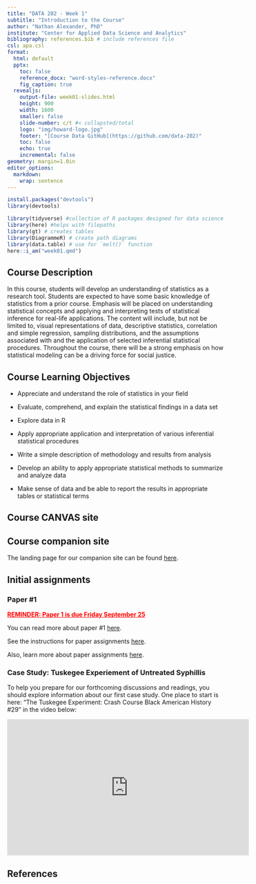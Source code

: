 ```yaml
---
title: "DATA 202 - Week 1"
subtitle: "Introduction to the Course"
author: "Nathan Alexander, PhD"
institute: "Center for Applied Data Science and Analytics"
bibliography: references.bib # include references file
csl: apa.csl
format: 
  html: default
  pptx:
    toc: false
    reference_docx: "word-styles-reference.docx"
    fig_caption: true
  revealjs:
    output-file: week01-slides.html
    height: 900
    width: 1600
    smaller: false
    slide-number: c/t #< collapsted/total
    logo: "img/howard-logo.jpg"
    footer: "[Course Data GitHub](https://github.com/data-202)"
    toc: false
    echo: true
    incremental: false
geometry: margin=1.0in
editor_options:
  markdown:
    wrap: sentence
---
```


```r
install.packages("devtools")
library(devtools)
```

```r
library(tidyverse) #collection of R packages designed for data science
library(here) #helps with filepaths
library(gt) # creates tables
library(DiagrammeR) # create path diagrams
library(data.table) # use for `melt()` function
here::i_am("week01.qmd")
```

## Course Description

In this course, students will develop an understanding of statistics as a research tool.
Students are expected to have some basic knowledge of statistics from a prior course.
Emphasis will be placed on understanding statistical concepts and applying and interpreting tests of statistical inference for real-life applications.
The content will include, but not be limited to, visual representations of data, descriptive statistics, correlation and simple regression, sampling distributions, and the assumptions associated with and the application of selected inferential statistical procedures.
Throughout the course, there will be a strong emphasis on how statistical modeling can be a driving force for social justice.

## Course Learning Objectives

-   Appreciate and understand the role of statistics in your field

-   Evaluate, comprehend, and explain the statistical findings in a data set

-   Explore data in R

-   Apply appropriate application and interpretation of various inferential statistical procedures

-   Write a simple description of methodology and results from analysis

-   Develop an ability to apply appropriate statistical methods to summarize and analyze data

-   Make sense of data and be able to report the results in appropriate tables or statistical terms

## Course CANVAS site

## Course companion site

The landing page for our companion site can be found [here](https://data-202.github.io/fa24).

## Initial assignments

### Paper #1

[<u>**REMINDER: Paper 1 is due Friday September 25**</u>]{style="color:red;"}

You can read more about paper #1 [here](/papers/paper1.qmd).

See the instructions for paper assignments [here](/papers/papers-instructions.qmd).

Also, learn more about paper assignments [here](/papers/papers-more-info.qmd).

### Case Study: Tuskegee Experiement of Untreated Syphillis

To help you prepare for our forthcoming discussions and readings, you should explore information about our first case study.
One place to start is here: "The Tuskegee Experiment: Crash Course Black American History #29" in the video below:

<center>

<iframe width="560" height="315" src="https://www.youtube.com/embed/56gqCXlUCoE" title="YouTube video player" frameborder="0" allow="accelerometer; autoplay; clipboard-write; encrypted-media; gyroscope; picture-in-picture; web-share" allowfullscreen>

</iframe>

</center>

## References
